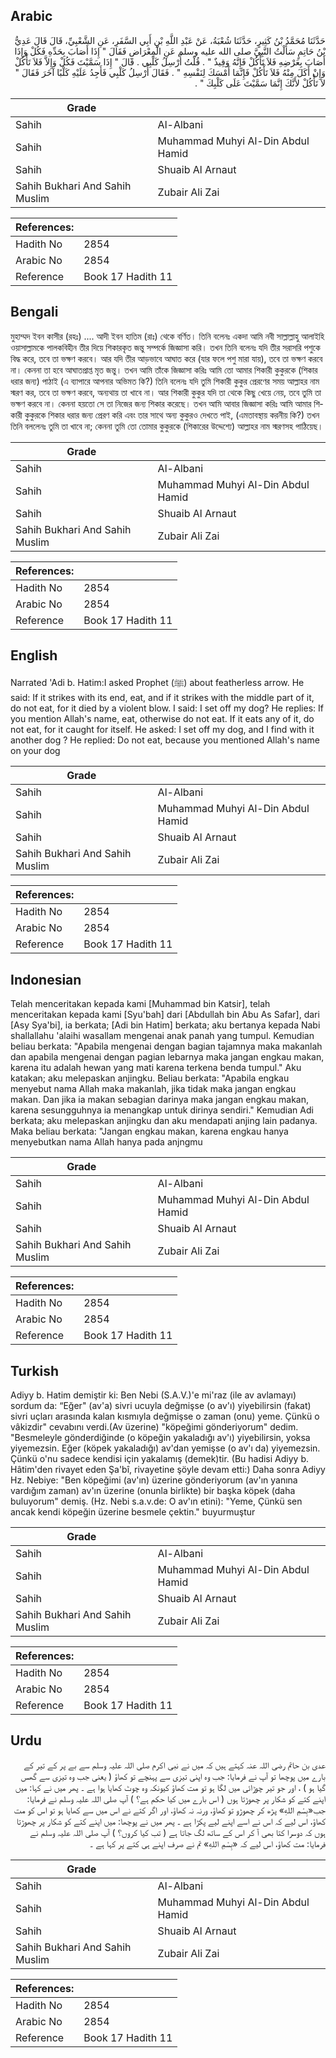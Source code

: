 ## Arabic


<div dir="rtl" lang="ar" style={{fontSize:'larger',backgroundColor:'#f8f9fa',padding:20}}>
حَدَّثَنَا مُحَمَّدُ بْنُ كَثِيرٍ، حَدَّثَنَا شُعْبَةُ، عَنْ عَبْدِ اللَّهِ بْنِ أَبِي السَّفَرِ، عَنِ الشَّعْبِيِّ، قَالَ قَالَ عَدِيُّ بْنُ حَاتِمٍ سَأَلْتُ النَّبِيَّ صلى الله عليه وسلم عَنِ الْمِعْرَاضِ فَقَالَ ‏"‏ إِذَا أَصَابَ بِحَدِّهِ فَكُلْ وَإِذَا أَصَابَ بِعَرْضِهِ فَلاَ تَأْكُلْ فَإِنَّهُ وَقِيذٌ ‏"‏ ‏.‏ قُلْتُ أُرْسِلُ كَلْبِي ‏.‏ قَالَ ‏"‏ إِذَا سَمَّيْتَ فَكُلْ وَإِلاَّ فَلاَ تَأْكُلْ وَإِنْ أَكَلَ مِنْهُ فَلاَ تَأْكُلْ فَإِنَّمَا أَمْسَكَ لِنَفْسِهِ ‏"‏ ‏.‏ فَقَالَ أُرْسِلُ كَلْبِي فَأَجِدُ عَلَيْهِ كَلْبًا آخَرَ فَقَالَ ‏"‏ لاَ تَأْكُلْ لأَنَّكَ إِنَّمَا سَمَّيْتَ عَلَى كَلْبِكَ ‏"‏ ‏.‏
</div>
<div style={{backgroundColor:'#f8f9fa',padding:20, marginBottom: 10}}><table> <thead> <tr> <th>Grade</th> <th></th> </tr> </thead> <tbody> <tr><td>Sahih</td><td>Al-Albani</td></tr><tr><td>Sahih</td><td>Muhammad Muhyi Al-Din Abdul Hamid</td></tr><tr><td>Sahih</td><td>Shuaib Al Arnaut</td></tr><tr><td>Sahih Bukhari And Sahih Muslim</td><td>Zubair Ali Zai</td></tr></tbody></table><table> <thead> <tr> <th>References:</th> <th></th> </tr> </thead> <tbody><tr><td>Hadith No</td><td>2854</td></tr><tr><td>Arabic No</td><td>2854</td></tr><tr><td>Reference</td><td>Book 17 Hadith 11</td></tr></tbody></table></div>

## Bengali


<div dir="ltr" lang="bn" style={{fontSize:'larger',backgroundColor:'#f8f9fa',padding:20}}>
মুহাম্মদ ইবন কাসীর (রহঃ) .... আদী ইবন হাতিম (রাঃ) থেকে বর্ণিত। তিনি বলেনঃ একদা আমি নবী সাল্লাল্লাহু আলাইহি ওয়াসাল্লামকে পালকবিহীন তীর দিয়ে শিকারকৃত জন্তু সম্পর্কে জিজ্ঞাসা করি। তখন তিনি বলেনঃ যদি তীর সরাসরি পশুকে বিদ্ধ করে, তবে তা ভক্ষণ করবে। আর যদি তীর আড়ভাবে আঘাত করে (যার ফলে পশু মারা যায়), তবে তা ভক্ষণ করবে না। কেননা তা হবে আঘাতপ্রাপ্ত মৃত জন্তু। তখন আমি তাঁকে জিজ্ঞাসা করিঃ আমি তো আমার শিকারী কুকুরকে (শিকার ধরার জন্য) পাঠাই (এ ব্যাপারে আপনার অভিমত কি?) তিনি বলেনঃ যদি তুমি শিকারী কুকুর প্রেরণের সময় আল্লাহর নাম স্মরণ কর, তবে তা ভক্ষণ করবে, অন্যথায় তা খাবে না। আর শিকারী কুকুর যদি তা থেকে কিছু খেয়ে নেয়, তবে তুমি তা ভক্ষণ করবে না। কেননা হয়তো সে তা নিজের জন্য শিকার করেছে। তখন আমি আবার জিজ্ঞাসা করিঃ আমি আমার শিকারী কুকুরকে শিকার ধরার জন্য প্রেরণ করি এবং তার সাথে অন্য কুকুরও দেখতে পাই, (এমতাবস্থায় করনীয় কি?) তখন তিনি বললেনঃ তুমি তা খাবে না; কেননা তুমি তো তোমার কুকুরকে (শিকারের উদ্দেশ্যে) আল্লাহর নাম স্মরণসহ পাঠিয়েছ।
</div>
<div style={{backgroundColor:'#f8f9fa',padding:20, marginBottom: 10}}><table> <thead> <tr> <th>Grade</th> <th></th> </tr> </thead> <tbody> <tr><td>Sahih</td><td>Al-Albani</td></tr><tr><td>Sahih</td><td>Muhammad Muhyi Al-Din Abdul Hamid</td></tr><tr><td>Sahih</td><td>Shuaib Al Arnaut</td></tr><tr><td>Sahih Bukhari And Sahih Muslim</td><td>Zubair Ali Zai</td></tr></tbody></table><table> <thead> <tr> <th>References:</th> <th></th> </tr> </thead> <tbody><tr><td>Hadith No</td><td>2854</td></tr><tr><td>Arabic No</td><td>2854</td></tr><tr><td>Reference</td><td>Book 17 Hadith 11</td></tr></tbody></table></div>

## English


<div dir="ltr" lang="en" style={{fontSize:'larger',backgroundColor:'#f8f9fa',padding:20}}>
Narrated 'Adi b. Hatim:I asked Prophet (ﷺ) about featherless arrow. He said: If it strikes with its end, eat, and if it strikes with the middle part of it, do not eat, for it died by a violent blow. I said: I set off my dog? He replies: If you mention Allah's name, eat, otherwise do not eat. If it eats any of it, do not eat, for it caught for itself. He asked: I set off my dog, and I find with it another dog ? He replied: Do not eat, because you mentioned Allah's name on your dog
</div>
<div style={{backgroundColor:'#f8f9fa',padding:20, marginBottom: 10}}><table> <thead> <tr> <th>Grade</th> <th></th> </tr> </thead> <tbody> <tr><td>Sahih</td><td>Al-Albani</td></tr><tr><td>Sahih</td><td>Muhammad Muhyi Al-Din Abdul Hamid</td></tr><tr><td>Sahih</td><td>Shuaib Al Arnaut</td></tr><tr><td>Sahih Bukhari And Sahih Muslim</td><td>Zubair Ali Zai</td></tr></tbody></table><table> <thead> <tr> <th>References:</th> <th></th> </tr> </thead> <tbody><tr><td>Hadith No</td><td>2854</td></tr><tr><td>Arabic No</td><td>2854</td></tr><tr><td>Reference</td><td>Book 17 Hadith 11</td></tr></tbody></table></div>

## Indonesian


<div dir="ltr" lang="id" style={{fontSize:'larger',backgroundColor:'#f8f9fa',padding:20}}>
Telah menceritakan kepada kami [Muhammad bin Katsir], telah menceritakan kepada kami [Syu'bah] dari [Abdullah bin Abu As Safar], dari [Asy Sya'bi], ia berkata; [Adi bin Hatim] berkata; aku bertanya kepada Nabi shallallahu 'alaihi wasallam mengenai anak panah yang tumpul. Kemudian beliau berkata: "Apabila mengenai dengan bagian tajamnya maka makanlah dan apabila mengenai dengan pagian lebarnya maka jangan engkau makan, karena itu adalah hewan yang mati karena terkena benda tumpul." Aku katakan; aku melepaskan anjingku. Beliau berkata: "Apabila engkau menyebut nama Allah maka makanlah, jika tidak maka jangan engkau makan. Dan jika ia makan sebagian darinya maka jangan engkau makan, karena sesungguhnya ia menangkap untuk dirinya sendiri." Kemudian Adi berkata; aku melepaskan anjingku dan aku mendapati anjing lain padanya. Maka beliau berkata: "Jangan engkau makan, karena engkau hanya menyebutkan nama Allah hanya pada anjngmu
</div>
<div style={{backgroundColor:'#f8f9fa',padding:20, marginBottom: 10}}><table> <thead> <tr> <th>Grade</th> <th></th> </tr> </thead> <tbody> <tr><td>Sahih</td><td>Al-Albani</td></tr><tr><td>Sahih</td><td>Muhammad Muhyi Al-Din Abdul Hamid</td></tr><tr><td>Sahih</td><td>Shuaib Al Arnaut</td></tr><tr><td>Sahih Bukhari And Sahih Muslim</td><td>Zubair Ali Zai</td></tr></tbody></table><table> <thead> <tr> <th>References:</th> <th></th> </tr> </thead> <tbody><tr><td>Hadith No</td><td>2854</td></tr><tr><td>Arabic No</td><td>2854</td></tr><tr><td>Reference</td><td>Book 17 Hadith 11</td></tr></tbody></table></div>

## Turkish


<div dir="ltr" lang="tr" style={{fontSize:'larger',backgroundColor:'#f8f9fa',padding:20}}>
Adiyy b. Hatim demiştir ki: Ben Nebi (S.A.V.)'e mi'raz (ile av avlamayı) sordum da: “Eğer" (av'a) sivri ucuyla değmişse (o av'ı) yiyebilirsin (fakat) sivri uçları arasında kalan kısmıyla değmişse o zaman (onu) yeme. Çünkü o vâkizdir" cevabını verdi.(Av üzerine) "köpeğimi gönderiyorum" dedim. "Besmeleyle gönderdiğinde (o köpeğin yakaladığı av'ı) yiyebilirsin, yoksa yiyemezsin. Eğer (köpek yakaladığı) av'dan yemişse (o av'ı da) yiyemezsin. Çünkü o'nu sadece kendisi için yakalamış (demek)tir. (Bu hadisi Adiyy b. Hâtim'den rivayet eden Şa'bî, rivayetine şöy­le devam etti:) Daha sonra Adiyy Hz. Nebiye: "Ben köpeğimi (av'ın) üzerine gönderiyorum (av'ın yanına vardığım zaman) av'ın üzerine (onunla birlikte) bir başka köpek (daha buluyorum" demiş. (Hz. Nebi s.a.v.de: O av'ın etini): "Yeme, Çünkü sen ancak kendi köpeğin üzerine besmele çektin." buyurmuştur
</div>
<div style={{backgroundColor:'#f8f9fa',padding:20, marginBottom: 10}}><table> <thead> <tr> <th>Grade</th> <th></th> </tr> </thead> <tbody> <tr><td>Sahih</td><td>Al-Albani</td></tr><tr><td>Sahih</td><td>Muhammad Muhyi Al-Din Abdul Hamid</td></tr><tr><td>Sahih</td><td>Shuaib Al Arnaut</td></tr><tr><td>Sahih Bukhari And Sahih Muslim</td><td>Zubair Ali Zai</td></tr></tbody></table><table> <thead> <tr> <th>References:</th> <th></th> </tr> </thead> <tbody><tr><td>Hadith No</td><td>2854</td></tr><tr><td>Arabic No</td><td>2854</td></tr><tr><td>Reference</td><td>Book 17 Hadith 11</td></tr></tbody></table></div>

## Urdu


<div dir="rtl" lang="ur" style={{fontSize:'larger',backgroundColor:'#f8f9fa',padding:20}}>
عدی بن حاتم رضی اللہ عنہ کہتے ہیں کہ میں نے نبی اکرم صلی اللہ علیہ وسلم سے بے پر کے تیر کے بارے میں پوچھا تو آپ نے فرمایا: جب وہ اپنی تیزی سے پہنچے تو کھاؤ ( یعنی جب وہ تیزی سے گھس گیا ہو ) ، اور جو تیر چوڑائی میں لگا ہو تو مت کھاؤ کیونکہ وہ چوٹ کھایا ہوا ہے ۔ پھر میں نے کہا: میں اپنے کتے کو شکار پر چھوڑتا ہوں ( اس بارے میں کیا حکم ہے؟ ) آپ صلی اللہ علیہ وسلم نے فرمایا: جب«بِسْمِ اللهِ» پڑھ کر چھوڑو تو کھاؤ، ورنہ نہ کھاؤ، اور اگر کتے نے اس میں سے کھایا ہو تو اس کو مت کھاؤ، اس لیے کہ اس نے اسے اپنے لیے پکڑا ہے ۔ پھر میں نے پوچھا: میں اپنے کتے کو شکار پر چھوڑتا ہوں کہ دوسرا کتا بھی آ کر اس کے ساتھ لگ جاتا ہے ( تب کیا کروں؟ ) آپ صلی اللہ علیہ وسلم نے فرمایا: مت کھاؤ، اس لیے کہ «بِسْمِ اللهِ» تم نے صرف اپنے ہی کتے پر کہا ہے ۔
</div>
<div style={{backgroundColor:'#f8f9fa',padding:20, marginBottom: 10}}><table> <thead> <tr> <th>Grade</th> <th></th> </tr> </thead> <tbody> <tr><td>Sahih</td><td>Al-Albani</td></tr><tr><td>Sahih</td><td>Muhammad Muhyi Al-Din Abdul Hamid</td></tr><tr><td>Sahih</td><td>Shuaib Al Arnaut</td></tr><tr><td>Sahih Bukhari And Sahih Muslim</td><td>Zubair Ali Zai</td></tr></tbody></table><table> <thead> <tr> <th>References:</th> <th></th> </tr> </thead> <tbody><tr><td>Hadith No</td><td>2854</td></tr><tr><td>Arabic No</td><td>2854</td></tr><tr><td>Reference</td><td>Book 17 Hadith 11</td></tr></tbody></table></div>